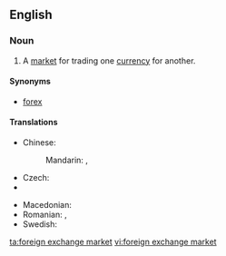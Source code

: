 ==English==
{{wikipedia}}

===Noun===
{{en-noun|head=[[foreign]] [[exchange]] [[market]]}}

# A [[market]] for trading one [[currency]] for another.

====Synonyms====
* [[forex]]

====Translations====
{{trans-top|market for trading one currency for another}}
* Chinese:
*: Mandarin: {{t+|cmn|外匯市場|sc=Hani}}, {{t|cmn|外汇市场|tr=wàihuì shìchǎng|sc=Hani}}
* Czech: {{t|cs|měnový trh|m}}
* {{trreq|Finnish}}
{{trans-mid}}
* Macedonian: {{t|mk|девизен пазар|m|tr=dévizen pázar}}
* Romanian: {{t+|ro|piață valutară|f}}, {{t|ro|piață de schimb valutar|f}}
* Swedish: {{t|sv|valutamarknad|c}}
{{trans-bottom}}

[[ta:foreign exchange market]]
[[vi:foreign exchange market]]